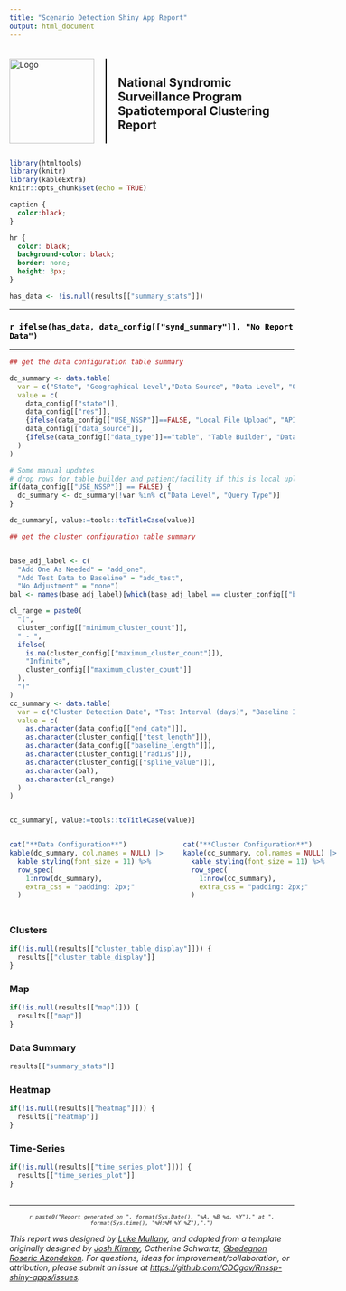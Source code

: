 ```yaml
---
title: "Scenario Detection Shiny App Report"
output: html_document
---
```


```{=html}
<!--
# © 2025 The Johns Hopkins University Applied Physics Laboratory LLC
# Development of this software was sponsored by the U.S. Government under
# contract no. 75D30124C19958
-->
```
```{=html}
<!--
#----------------------------------------------------
# SpatioTemporal Clustering App
# Authors:
#   Luke C. Mullany
#   Howard Burkom
#----------------------------------------------------
-->
```
```{=html}
<style>
  .title-logo-container {
    display: flex;
    align-items: center;
    justify-content: center;
    margin-top: 20px; /* Adjust margin as needed */
  }
  .title-logo-container img {
    margin-right: 20px; /* Adjust spacing between logo and vertical line */
    height: 150px; /* Adjust the height as needed */
  }
  .vertical-line {
    border-left: 2px solid black; /* Adjust the width and color of the line as needed */
    height: 150px; /* Match the height of the logo */
    margin-right: 20px; /* Adjust spacing between vertical line and title */
  }
  .title-logo-container h1 {
    margin: 0;
    font-weight: bold;
  }
  #header {
    display: none;
  }
</style>
```
::: title-logo-container
<img src="logo.png" alt="Logo"/>

::: vertical-line
:::

<h2>National Syndromic Surveillance Program<br>Spatiotemporal Clustering Report</h2>
:::

```r
library(htmltools)
library(knitr)
library(kableExtra)
knitr::opts_chunk$set(echo = TRUE)
```

```css

caption {
  color:black;
}

hr {
  color: black;
  background-color: black;
  border: none;
  height: 3px;
}
```

```r
has_data <- !is.null(results[["summary_stats"]])
```


<hr>

<h3 style="color:black; font-weight:bold;">

`r ifelse(has_data, data_config[["synd_summary"]], "No Report Data")`

</h3>

<hr>

```r

## get the data configuration table summary

dc_summary <- data.table(
  var = c("State", "Geographical Level","Data Source", "Data Level", "Query Type"),
  value = c(
    data_config[["state"]], 
    data_config[["res"]],
    {ifelse(data_config[["USE_NSSP"]]==FALSE, "Local File Upload", "API Call")},
    data_config[["data_source"]],
    {ifelse(data_config[["data_type"]]=="table", "Table Builder", "Data Details")}
  )
)

# Some manual updates
# drop rows for table builder and patient/facility if this is local upload
if(data_config[["USE_NSSP"]] == FALSE) {
  dc_summary <- dc_summary[!var %in% c("Data Level", "Query Type")]
}

dc_summary[, value:=tools::toTitleCase(value)]

## get the cluster configuration table summary


base_adj_label <- c(
  "Add One As Needed" = "add_one",
  "Add Test Data to Baseline" = "add_test",
  "No Adjustment" = "none")
bal <- names(base_adj_label)[which(base_adj_label == cluster_config[["base_adj_meth"]])]

cl_range = paste0(
  "(",
  cluster_config[["minimum_cluster_count"]],
  " - ",
  ifelse(
    is.na(cluster_config[["maximum_cluster_count"]]),
    "Infinite",
    cluster_config[["maximum_cluster_count"]]
  ),
  ")"
)
cc_summary <- data.table(
  var = c("Cluster Detection Date", "Test Interval (days)", "Baseline Interval (days)", "Max. Cluster Radius (miles)", "Spline", "Baseline Adjustment Method", "Cluster Total Case Restrictions"),
  value = c(
    as.character(data_config[["end_date"]]),
    as.character(cluster_config[["test_length"]]),
    as.character(data_config[["baseline_length"]]),
    as.character(cluster_config[["radius"]]),
    as.character(cluster_config[["spline_value"]]),
    as.character(bal),
    as.character(cl_range)
  )
)


cc_summary[, value:=tools::toTitleCase(value)]


```

<!-- <details><summary><h2>Run Specifications</h2></summary> -->

::: {style="display: flex; gap: 2em;"}
::: {style="flex: 1;"}


```r
cat("**Data Configuration**")
kable(dc_summary, col.names = NULL) |> 
  kable_styling(font_size = 11) %>%
  row_spec(
    1:nrow(dc_summary), 
    extra_css = "padding: 2px;"
  )
```
:::

::: {style="flex: 1;"}

```r
cat("**Cluster Configuration**")
kable(cc_summary, col.names = NULL) |> 
  kable_styling(font_size = 11) %>%
  row_spec(
    1:nrow(cc_summary), 
    extra_css = "padding: 2px;"
  )

```
:::
:::

## {.tabset .tabset-fade .tabset-pills}

### Clusters

```r
if(!is.null(results[["cluster_table_display"]])) {
  results[["cluster_table_display"]]
}
```

### Map

```r
if(!is.null(results[["map"]])) {
  results[["map"]]
}
```

### Data Summary

```r
results[["summary_stats"]]
```

### Heatmap

```r
if(!is.null(results[["heatmap"]])) {
  results[["heatmap"]]
}
```

### Time-Series

```r
if(!is.null(results[["time_series_plot"]])) {
  results[["time_series_plot"]]
}
```


##

<hr>

::: {style="text-align: center; font-size: 0.8em; font-style: italic;"}
`r paste0("Report generated on ", format(Sys.Date(), "%A, %B %d, %Y")," at ", format(Sys.time(), "%H:%M %Y %Z"),".")`
:::

*This report was designed by [Luke Mullany](https://github.com/lmullany), and adapted from a template originally designed by [Josh Kimrey](https://github.com/jkimrey13), Catherine Schwartz, [Gbedegnon Roseric Azondekon](https://rosericazondekon.github.io). For questions, ideas for improvement/collaboration, or attribution, please submit an issue at <https://github.com/CDCgov/Rnssp-shiny-apps/issues>.*
